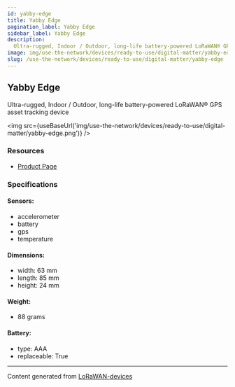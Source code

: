```yaml
---
id: yabby-edge
title: Yabby Edge
pagination_label: Yabby Edge
sidebar_label: Yabby Edge
description:
  Ultra-rugged, Indoor / Outdoor, long-life battery-powered LoRaWAN® GPS asset tracking device
image: img/use-the-network/devices/ready-to-use/digital-matter/yabby-edge.png
slug: /use-the-network/devices/ready-to-use/digital-matter/yabby-edge
---
```



## Yabby Edge

Ultra-rugged, Indoor / Outdoor, long-life battery-powered LoRaWAN® GPS asset tracking device

<img src={useBaseUrl('img/use-the-network/devices/ready-to-use/digital-matter/yabby-edge.png')} />

### Resources

- [Product Page](https://www.digitalmatter.com/our-devices/yabby-edge)

### Specifications

#### Sensors:

- accelerometer
- battery
- gps
- temperature

#### Dimensions:

- width: 63 mm
- length: 85 mm
- height: 24 mm

#### Weight:

- 88 grams

#### Battery:

- type: AAA
- replaceable: True

---

Content generated from [LoRaWAN-devices](https://github.com/TheThingsNetwork/lorawan-devices)
